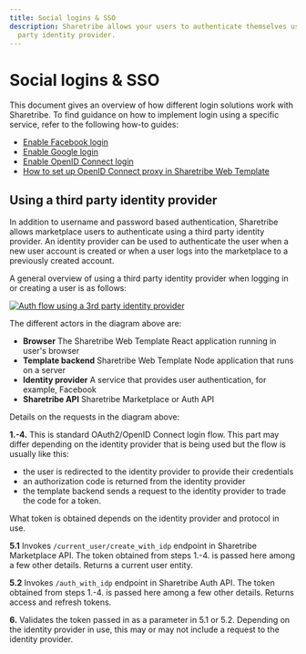 ```yaml
---
title: Social logins & SSO
description: Sharetribe allows your users to authenticate themselves using a 3rd
  party identity provider.
---
```


# Social logins & SSO

This document gives an overview of how different login solutions work
with Sharetribe. To find guidance on how to implement login using a
specific service, refer to the following how-to guides:

- [Enable Facebook login](/how-to/enable-facebook-login/)
- [Enable Google login](/how-to/enable-google-login/)
- [Enable OpenID Connect login](/how-to/enable-open-id-connect-login/)
- [How to set up OpenID Connect proxy in Sharetribe Web Template](/how-to/setup-open-id-connect-proxy/)

## Using a third party identity provider

In addition to username and password based authentication, Sharetribe
allows marketplace users to authenticate using a third party identity
provider. An identity provider can be used to authenticate the user when
a new user account is created or when a user logs into the marketplace
to a previously created account.

A general overview of using a third party identity provider when logging
in or creating a user is as follows:

[![Auth flow using a 3rd party identity provider](./auth-flow.png "Auth flow using a 3rd party identity provider")](/background-assets/sso-auth-flow-large.png)

The different actors in the diagram above are:

- **Browser** The Sharetribe Web Template React application running in
  user's browser
- **Template backend** Sharetribe Web Template Node application that
  runs on a server
- **Identity provider** A service that provides user authentication, for
  example, Facebook
- **Sharetribe API** Sharetribe Marketplace or Auth API

Details on the requests in the diagram above:

**1.-4.** This is standard OAuth2/OpenID Connect login flow. This part
may differ depending on the identity provider that is being used but the
flow is usually like this:

- the user is redirected to the identity provider to provide their
  credentials
- an authorization code is returned from the identity provider
- the template backend sends a request to the identity provider to trade
  the code for a token.

What token is obtained depends on the identity provider and protocol in
use.

**5.1** Invokes `/current_user/create_with_idp` endpoint in Sharetribe
Marketplace API. The token obtained from steps 1.-4. is passed here
among a few other details. Returns a current user entity.

**5.2** Invokes `/auth_with_idp` endpoint in Sharetribe Auth API. The
token obtained from steps 1.-4. is passed here among a few other
details. Returns access and refresh tokens.

**6.** Validates the token passed in as a parameter in 5.1 or 5.2.
Depending on the identity provider in use, this may or may not include a
request to the identity provider.
